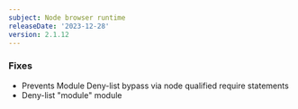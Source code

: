 ```yaml
---
subject: Node browser runtime
releaseDate: '2023-12-28'
version: 2.1.12
---
```


### Fixes
* Prevents Module Deny-list bypass via node qualified require statements
* Deny-list "module" module
